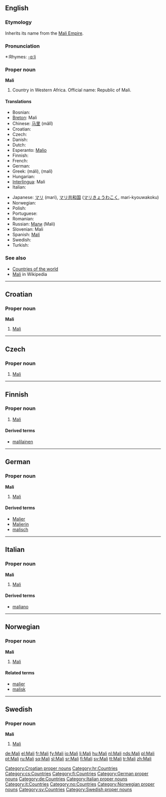 {{see|mali}}
==English==

===Etymology===
Inherits its name from the [[w:Mali Empire|Mali Empire]].

===Pronunciation===
*:Rhymes: [[Rhymes:English:-ɑːli|-ɑːli]]

===Proper noun===
'''Mali'''

# Country in Western Africa. Official name: Republic of Mali.

====Translations====
{{top}}
* Bosnian: {{t-|bs|Mali|m}}
* [[Breton]]: Mali
* Chinese: [[马里]] (mǎlǐ)
* Croatian: {{t-|hr|Mali|m}}
* Czech: {{t-|cs|Mali|n}}
* Danish: {{t-|da|Mali}}
* Dutch: {{t+|nl|Mali}}
* Esperanto: [[Malio]]
* Finnish: {{t+|fi|Mali}}
* French: {{t+|fr|Mali}}
* German: {{t+|de|Mali}}
* Greek: {{t|el|Μάλι|n|sc=Grek}} (máli), {{t|el|Μαλί|n|sc=Grek}} (malí)
* Hungarian: {{t+|hu|Mali}}
* [[Interlingua]]: Mali
* Italian: {{t-|it|Mali}}
{{mid}}
* Japanese: [[マリ]] (mari), [[マリ共和国]] ([[マリきょうわこく]], mari-kyouwakoku)
* Norwegian: {{t-|no|Mali}}
* Polish: {{t+|pl|Mali}}
* Portuguese: {{t+|pt|Mali}}
* Romanian: {{t-|ro|Mali}}
* Russian: [[Мали]] (Mali)
* Slovenian: Mali
* Spanish: [[Malí]]
* Swedish: {{t+|sv|Mali}}
* Turkish: {{t+|tr|Mali}}
{{bottom}}

===See also===
*[[Appendix:Countries of the world|Countries of the world]]
*[[w:Mali|Mali]] in Wikipedia

----

==Croatian==

===Proper noun===
'''Mali''' {{m}}

# [[#English|Mali]]

[[Category:Croatian proper nouns]]
[[Category:hr:Countries]]

----

==Czech==

===Proper noun===
{{cs-proper noun|g=n}}

# [[#English|Mali]]

[[Category:cs:Countries]]

----

==Finnish==
{{wikipedia|lang=fi}}

===Proper noun===
{{fi-noun|proper=true}}

# [[#English|Mali]]

====Derived terms====
* [[malilainen]]

[[Category:fi:Countries]]

----

==German==
{{wikipedia|lang=de}}

===Proper noun===
'''Mali''' {{n}}

# [[#English|Mali]]

====Derived terms====
* [[Malier]]
* [[Malierin]]
* [[malisch]]

[[Category:German proper nouns]]
[[Category:de:Countries]]

----

==Italian==
{{wikipedia|lang=it}}

===Proper noun===
'''Mali''' {{m}}

# [[#English|Mali]]

====Derived terms====
* [[maliano]]

[[Category:Italian proper nouns]]
[[Category:it:Countries]]

----

==Norwegian==

===Proper noun===
'''Mali'''

# [[#English|Mali]]

====Related terms====
*[[malier]]
*[[malisk]]

[[Category:no:Countries]]
[[Category:Norwegian proper nouns]]

----

==Swedish==

===Proper noun===
'''Mali'''

# [[#English|Mali]]

[[Category:sv:Countries]]
[[Category:Swedish proper nouns]]

[[de:Mali]]
[[el:Mali]]
[[fr:Mali]]
[[fy:Mali]]
[[io:Mali]]
[[li:Mali]]
[[hu:Mali]]
[[nl:Mali]]
[[nds:Mali]]
[[pl:Mali]]
[[pt:Mali]]
[[ru:Mali]]
[[sq:Mali]]
[[sl:Mali]]
[[sr:Mali]]
[[fi:Mali]]
[[sv:Mali]]
[[tt:Mali]]
[[tr:Mali]]
[[zh:Mali]]